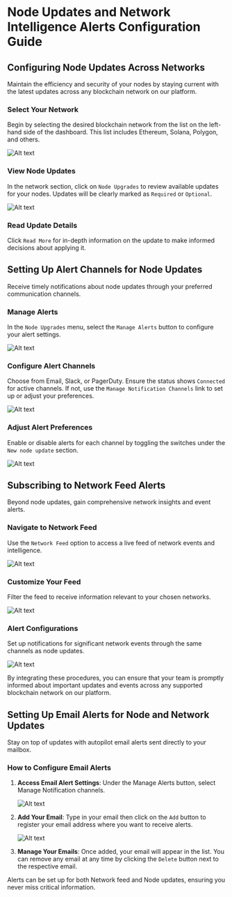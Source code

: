 # Node Updates and Network Intelligence Alerts Configuration Guide

## Configuring Node Updates Across Networks

Maintain the efficiency and security of your nodes by staying current with the latest updates across any blockchain network on our platform.

### Select Your Network
Begin by selecting the desired blockchain network from the list on the left-hand side of the dashboard. This list includes Ethereum, Solana, Polygon, and others.

![Alt text](/images/alert-config1.png)

### View Node Updates
In the network section, click on `Node Upgrades` to review available updates for your nodes. Updates will be clearly marked as `Required` or `Optional`.


![Alt text](/images/node-updates-2.png)


### Read Update Details
Click `Read More` for in-depth information on the update to make informed decisions about applying it.

## Setting Up Alert Channels for Node Updates

Receive timely notifications about node updates through your preferred communication channels.

### Manage Alerts
In the `Node Upgrades` menu, select the `Manage Alerts` button to configure your alert settings.

![Alt text](/images/manage-alerts.png)

### Configure Alert Channels
Choose from Email, Slack, or PagerDuty. Ensure the status shows `Connected` for active channels. If not, use the `Manage Notification Channels` link to set up or adjust your preferences.

![Alt text](/images/manage-notification-2.png)

### Adjust Alert Preferences
Enable or disable alerts for each channel by toggling the switches under the `New node update` section.

![Alt text](/images/node-update-selection.png)

## Subscribing to Network Feed Alerts

Beyond node updates, gain comprehensive network insights and event alerts.

### Navigate to Network Feed
Use the `Network Feed` option to access a live feed of network events and intelligence.


![Alt text](/images/network-feed-image-1.png)



### Customize Your Feed
Filter the feed to receive information relevant to your chosen networks.

![Alt text](/images/SCR-20231204-thgr-2.png)

### Alert Configurations
Set up notifications for significant network events through the same channels as node updates.


![Alt text](/images/SCR-20231204-thoa-2.png)

By integrating these procedures, you can ensure that your team is promptly informed about important updates and events across any supported blockchain network on our platform.


## Setting Up Email Alerts for Node and Network Updates

Stay on top of updates with autopilot email alerts sent directly to your mailbox.

### How to Configure Email Alerts

1. **Access Email Alert Settings**: Under the Manage Alerts button, select Manage Notification channels. 

   ![Alt text](/images/SCR-20231204-tkyu-2.png)

2. **Add Your Email**: Type in your email then click on the `Add` button to register your email address where you want to receive alerts.

   ![Alt text](/images/SCR-20231204-tlhx-2.png)

3. **Manage Your Emails**: Once added, your email will appear in the list. You can remove any email at any time by clicking the `Delete` button next to the respective email.

 Alerts can be set up for both Network feed and Node updates, ensuring you never miss critical information.